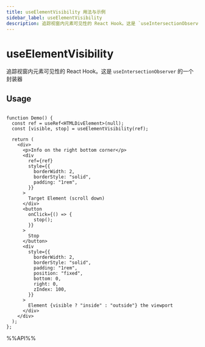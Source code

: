 ```yaml
---
title: useElementVisibility 用法与示例
sidebar_label: useElementVisibility
description: 追踪视窗内元素可见性的 React Hook。这是 `useIntersectionObserver` 的一个封装器。 本文介绍其用法、最佳实践与代码示例。适用于 React 开发中需要处理副作用的场景。
---
```

# useElementVisibility

追踪视窗内元素可见性的 React Hook。这是 `useIntersectionObserver` 的一个封装器

## Usage

```tsx live

function Demo() {
  const ref = useRef<HTMLDivElement>(null);
  const [visible, stop] = useElementVisibility(ref);

  return (
    <div>
      <p>Info on the right bottom corner</p>
      <div
        ref={ref}
        style={{
          borderWidth: 2,
          borderStyle: "solid",
          padding: "1rem",
        }}
      >
        Target Element (scroll down)
      </div>
      <button
        onClick={() => {
          stop();
        }}
      >
        Stop
      </button>
      <div
        style={{
          borderWidth: 2,
          borderStyle: "solid",
          padding: "1rem",
          position: "fixed",
          bottom: 0,
          right: 0,
          zIndex: 100,
        }}
      >
        Element {visible ? "inside" : "outside"} the viewport
      </div>
    </div>
  );
};

```

%%API%%